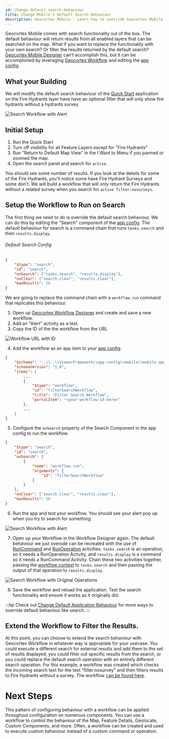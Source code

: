 ```yaml
---
id: change-default-search-behaviour
title: Change Mobile's Default Search Behaviour
description: Geocortex Mobile - Learn how to override Geocortex Mobile's default search behaviour with a workflow
---
```



Geocortex Mobile comes with search functionality out of the box. The default behaviour will return results from all enabled layers that can be searched on the map. What if you want to replace the functionality with your own search? Or filter the results returned by the default search? [Geocortex Mobile Designer](https://apps.geocortex.com/mobileviewer/designer/) can't accomplish this, but it can be accomplished by leveraging [Geocortex Workflow](https://apps.geocortex.com/workflow/designer/) and editing the [app config](concepts-app-config.mdx).

## What your Building

We will modify the default search behaviour of the [Quick Start](quick-start.mdx) application on the Fire Hydrants layer have have an optional filter that will only show fire hydrants without a hydrants survey.

![Search Workflow with Alert](/img/custom-search-workflow-finished.png)

<PrereqsSnippet />

## Initial Setup

1. Run the Quick Start
2. Turn off visibility for all Feature Layers except for "Fire Hydrants"
3. Run "Return to Default Map View" in the I Want to Menu if you panned or zoomed the map.
4. Open the search panel and search for `active`.

You should see some number of results. If you look at the details for some of the Fire Hydrants, you'll notice some have Fire Hydrant Surveys and some don't. We will build a workflow that will only return the Fire Hydrants without a related survey when you search for `active filter:nosurveys`.

## Setup the Workflow to Run on Search

The first thing we need to do is override the default search behaviour. We can do this by editing the "Search" component of the [app config](quick-start.mdx#editing-the-layout-and-config). The default behaviour for search is a command chain that runs `tasks.search` and then `results.display`.

###### Default Search Config

```json
{
    "$type": "search",
    "id": "search",
    "onSearch": ["tasks.search", "results.display"],
    "onClear": ["search.clear", "results.clear"],
    "maxResults": 50
}
```

We are going to replace the command chain with a `workflow.run` command that replicates this behaviour.

1. Open up [Geocortex Workflow Designer](https://apps.geocortex.com/workflow/designer/) and create and save a new workflow.
2. Add an "Alert" activity as a test.
3. Copy the ID of the the workflow from the URL

![Workflow URL with ID](/img/custom-search-workflow-url.png)

4. Add the workflow as an app item to your [app config](quick-start.mdx#editing-the-layout-and-app-config).

```json
{
    "$schema": "..\\..\\ViewerFramework\\app-config\\mobile\\mobile-app-config.schema.json",
    "schemaVersion": "1.0",
    "items": [
        ...
        {
            "$type": "workflow",
            "id": "filterSearchWorkflow",
            "title": "Filter Search Workflow",
            "portalItem": "<your-workflow-id-here>"
        },
        ...
    ]
}
```

5. Configure the `onSearch` property of the Search Component in the app config to run the workflow.

```json
{
    "$type": "search",
    "id": "search",
    "onSearch": [
        {
            "name": "workflow.run",
            "arguments": {
                "id": "filterSearchWorkflow"
            }
        }
    ],
    "onClear": ["search.clear", "results.clear"],
    "maxResults": 50
}
```

6. Run the app and test your workflow. You should see your alert pop up when you try to search for something.

![Search Workflow with Alert](/img/custom-search-workflow-alert.png)

7. Open up your Workflow in the Workflow Designer again. The default behaviour we just overode can be recreated with the use of [RunCommand](https://docs.geocortex.com/workflow/latest/help/Default.htm#wf5/help/activities/run-command.htm%3FTocPath%3DActivities%7CActivity%2520Reference%7C_____169) and [RunOperation](https://docs.geocortex.com/workflow/latest/help/Default.htm#wf5/help/activities/run-operation.htm%3FTocPath%3DActivities%7CActivity%2520Reference%7C_____173) activities. `tasks.search` is an operation, so it needs a RunOperation Activity, and `results.display` is a command so it needs a RunCommand Activity. Chain these two activities together, passing the [workflow context](https://docs.geocortex.com/webviewer/latest/admin-help/Default.htm#gwv/add-a-workflow-to-an-app.htm#use-the-menu-context-as-a-workflow-input%3FTocPath%3DConfiguration%7CAdd%2520a%2520Workflow%2520to%2520an%2520App%7C_____4) to `tasks.search` and then passing the output of that operation to `results.display`.

![Search Workflow with Original Operations](/img/custom-search-workflow-recreated.png)

8. Save the workflow and reload the application. Test the search functionality and ensure it works as it originally did.

:::tip
Check out [Change Default Application Behaviour](change-default-behaviour.mdx) for more ways to override default behaviour like search.
:::

## Extend the Workflow to Filter the Results.

At this point, you can choose to extend the search behaviour with Geocortex Workflow in whatever way is appropiate for your usecase. You could execute a different search for external results and add them to the set of results displayed, you could filter out specific results from the search, or you could replace the default search operation with an entirely different search operation. For this example, a workflow was created which checks the incoming search text for the text "filter:nosurvey" and then filters results to Fire Hydrants without a survey. The workflow [can be found here](https://latitudegeo.maps.arcgis.com/home/item.html?id=bc7647d4485743e98ea42cd69ee4aa66).

# Next Steps

This pattern of configuring behaviour with a workflow can be applied throughout configuration on numerous components. You can use a workflow to control the behaviour of the Map, Feature Details, Geolocate, Custom Components, and more. Often, a workflow can be created and used to execute custom behaviour instead of a custom command or operation.

<UseCaseContainer>
    <UseCaseCard
        title="Geocortex Workflow"
        description="Learn more about Geocortex Workflow"
        link="../workflow/overview"
    />
    <UseCaseCard
        title="Change Default Behaviour"
        description="Learn more about overriding default behaviours"
        link="./change-default-behaviour"
    />
    <UseCaseCard
        title="SDK Sample for Overriding Default Behaviours"
        description="Check out the SDK Sample for overriding default behaviours"
        link="https://github.com/geocortex/sdk-samples/MapAndFeatureCommands"
    />    
    <UseCaseCard
        title="Implement Custom Command or Operation"
        description="Implement a custom command or operation with the Mobile SDK"
        link="./implement-command-operation"
    />
    <UseCaseCard
        title="Custom Search Workflow with Filter"
        description="The custom search workflow with a filter used in this example"
        link="https://latitudegeo.maps.arcgis.com/home/item.html?id=bc7647d4485743e98ea42cd69ee4aa66#"
    />

</UseCaseContainer>
